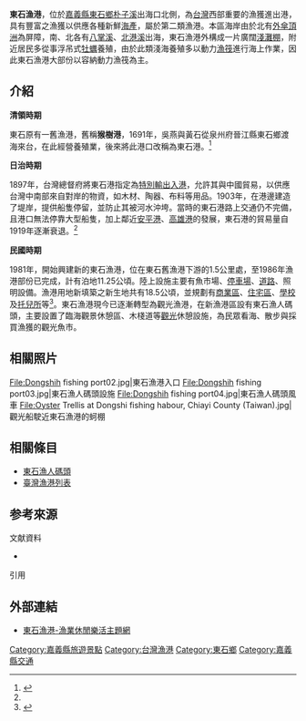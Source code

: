 {{Infobox Port
| name = 東石漁港<br><small>Dongshi Fishing Port
| image = File:Dongshih fishing port01.jpg
| imagesize = 285px
| caption = 東石漁港一景
| country = {{ROC-TW}}
| location = [[嘉義縣|嘉義縣]][[東石鄉_(台灣)|東石鄉]][[東石村|東石村]]
| coordinates = {{coord|23|27|9|N|120|8|19|E|display=title|religion:TW}}
| opened = 
| operated =  嘉義區漁會
| owner = [[嘉義縣政府|嘉義縣政府]]
| type = [[台灣漁港列表|第二類漁港]]<ref>[https://www.fa.gov.tw/cht/LawsAnnouncePort/content.aspx?id=28&chk=e40a0683-09a8-4e15-bdb0-ad4991eb8f71&param=pn%3d2 臺灣地區各縣市漁港類別及名稱(103年)] {{Wayback|url=https://www.fa.gov.tw/cht/LawsAnnouncePort/content.aspx?id=28&chk=e40a0683-09a8-4e15-bdb0-ad4991eb8f71&param=pn%3d2 |date=20181225175101 }}  行政院農業委員會漁業署.2016-08-17</ref>
| sizewater = 
| sizeland = 
| size = 
| berths = 
| wharfs =  
| piers = 
| employees =  976人
| leadershiptitle = 
| leader = 
| blankdetailstitle1 =
| blankdetails1 =
| blankdetailstitle2 = 
| blankdetails2 =  
| blankdetailstitle3 = 
| blankdetails3 = 
| arrivals = 
| cargotonnage = 
| containervolume = 
| cargovalue = 
| passengertraffic = 
| revenue = 
| profit = 
| blankstatstitle1 =
| blankstats1 =
| blankstatstitle2 =
| blankstats2 =
| blankstatstitle3 =
| blankstats3 =
| website = 
}}
'''東石漁港'''，位於[[嘉義縣|嘉義縣]][[東石鄉_(台灣)|東石鄉]][[朴子溪|朴子溪]]出海口北側，為[[台灣|台灣]]西部重要的漁獲進出港，具有豐富之漁獲以供應各種新鮮[[海產|海產]]，屬於第二類漁港。本區海岸由於北有[[外傘頂洲|外傘頂洲]]為屏障，南、北各有[[八掌溪|八掌溪]]、[[北港溪|北港溪]]出海，東石漁港外構成一片廣闊[[淺灘棚|淺灘棚]]，附近居民多從事浮吊式[[牡蠣|牡蠣]]養殖，由於此類淺海養殖多以動力[[漁筏|漁筏]]進行海上作業，因此東石漁港大部份以容納動力漁筏為主。

== 介紹 ==
'''清領時期'''

東石原有一舊漁港，舊稱'''猴樹港'''，1691年，吳燕與黃石從泉州府晉江縣東石鄉渡海來台，在此經營養殖業，後來將此港口改稱為東石港。<ref name=":0">{{Cite web|url=http://stfb.ntl.edu.tw/cgi-bin/gs32/gsweb.cgi?o=dbook&s=id=%22jpli2012-bk-sxt_0798_52_1938%22.&searchmode=basic|title=臺灣の港灣|accessdate=|author=|date=1938-10-08|publisher=臺灣總督府交通局道路港灣課|archive-date=2020-02-16|archive-url=https://web.archive.org/web/20200216054028/http://stfb.ntl.edu.tw/cgi-bin/gs32/gsweb.cgi?o=dbook&s=id=%22jpli2012-bk-sxt_0798_52_1938%22.&searchmode=basic|dead-url=no}}</ref>

'''日治時期'''

1897年，台灣總督府將東石港指定為[[特別輸出入港|特別輸出入港]]，允許其與中國貿易，以供應台灣中南部來自對岸的物資，如木材、陶器、布料等用品。1903年，在港邊建造了堤岸，提供船隻停留，並防止其被河水沖垮。當時的東石港路上交通仍不完備，且港口無法停靠大型船隻，加上鄰近[[安平港|安平港]]、[[高雄港|高雄港]]的發展，東石港的貿易量自1919年逐漸衰退。<ref name=":0" />

'''民國時期'''

1981年，開始興建新的東石漁港，位在東石舊漁港下游的1.5公里處，至1986年漁港部份已完成，計有泊地11.25公頃。陸上設施主要有魚市場、[[停車場|停車場]]、[[道路|道路]]、照明設備。漁港用地新填築之新生地共有18.5公頃，並規劃有[[商業區|商業區]]、[[住宅區|住宅區]]、[[學校|學校]]及[[托兒所|托兒所]]等<ref name="Dongshih01">{{cite web|url=https://dongshih.cyhg.gov.tw/News_Content.aspx?n=B1580C2B7C4AF25A&sms=2296A923183B68D3&s=E4A2020BE8EA8118|title=漫遊東石-景點介紹|accessdate=|date=|work=|publisher=嘉義縣東石鄉公所|archive-date=2020-02-16|archive-url=https://web.archive.org/web/20200216054030/https://dongshih.cyhg.gov.tw/News_Content.aspx?n=B1580C2B7C4AF25A&sms=2296A923183B68D3&s=E4A2020BE8EA8118|dead-url=no}}</ref>。東石漁港現今已逐漸轉型為觀光漁港，在新漁港區設有東石漁人碼頭，主要設置了臨海觀景休憩區、木棧道等[[觀光|觀光]]休憩設施，為民眾看海、散步與採買漁獲的觀光魚市。

==相關照片==
<gallery>
File:Dongshih fishing port02.jpg|東石漁港入口
File:Dongshih fishing port03.jpg|東石漁人碼頭設施
File:Dongshih fishing port04.jpg|東石漁人碼頭風車
File:Oyster Trellis at Dongshi fishing habour, Chiayi County (Taiwan).jpg|觀光船駛近東石漁港的蚵棚
</gallery>

==相關條目==
*[[東石漁人碼頭|東石漁人碼頭]]
*[[臺灣漁港列表|臺灣漁港列表]]

== 参考來源 ==
{{Wikisourceshas|漁港法}}
;文献資料
*{{clref|李嘉亮|2005|ref= {{cite isbn|9867415825|ref=harv|noedit}}}}
;引用
<references />

==外部連結==
*[http://recreation.fa.gov.tw/Ports/content.aspx?id=8&cid=14&chk=56d51552-0c2e-48fd-aa74-46f534554440&param=pn%3d1%26cid%3d14 東石漁港-漁業休閒樂活主題網] {{Wayback|url=http://recreation.fa.gov.tw/Ports/content.aspx?id=8&cid=14&chk=56d51552-0c2e-48fd-aa74-46f534554440&param=pn%3d1%26cid%3d14 |date=20200216054031 }}

{{台灣漁港}}
{{臺灣總督府交通局}}
[[Category:嘉義縣旅遊景點|Category:嘉義縣旅遊景點]]
[[Category:台灣漁港|Category:台灣漁港]]
[[Category:東石鄉|Category:東石鄉]]
[[Category:嘉義縣交通|Category:嘉義縣交通]]